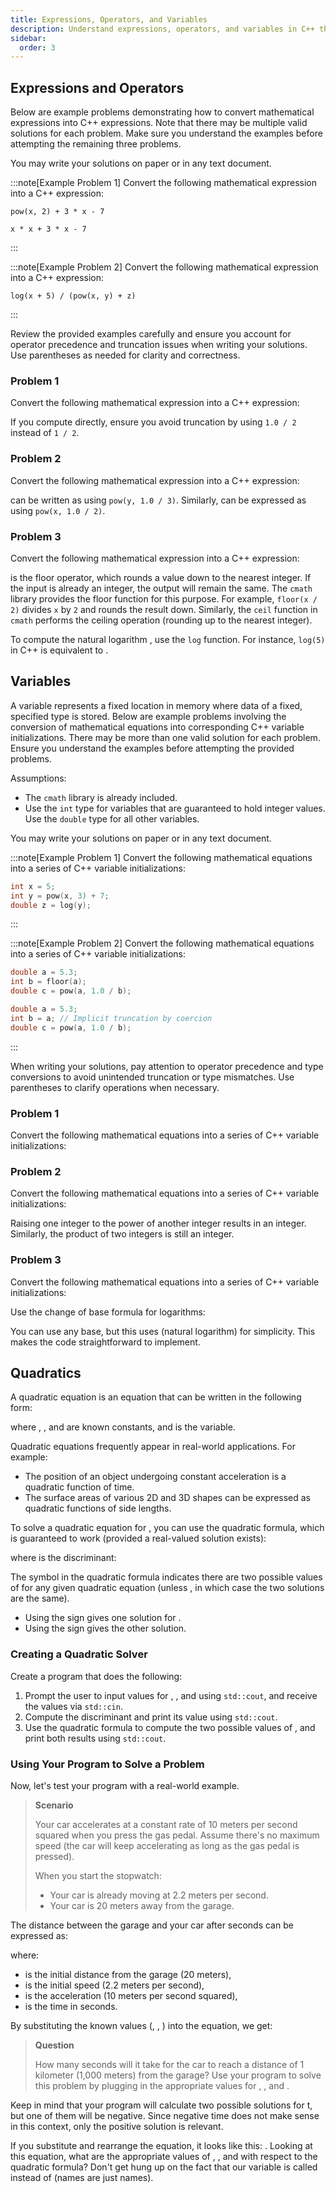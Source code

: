```yaml
---
title: Expressions, Operators, and Variables
description: Understand expressions, operators, and variables in C++ through example problems and exercises. This studio covers converting mathematical expressions to C++ code and solving quadratic equations.
sidebar:
  order: 3
---
```



## Expressions and Operators

Below are example problems demonstrating how to convert mathematical expressions into C++ expressions. Note that there may be multiple valid solutions for each problem. Make sure you understand the examples before attempting the remaining three problems.

You may write your solutions on paper or in any text document.

:::note[Example Problem 1]
Convert the following mathematical expression into a C++ expression:

<Latex formula="x^2 + 3x - 7" inline={false}/>

```text title="Solution 1"
pow(x, 2) + 3 * x - 7
```

```text title="Solution 2"
x * x + 3 * x - 7
```
:::

:::note[Example Problem 2]
Convert the following mathematical expression into a C++ expression:

<Latex formula="\frac{\ln(x+5)}{x^y + z}" inline={false}/>

```text title="Solution"
log(x + 5) / (pow(x, y) + z)
```
:::

Review the provided examples carefully and ensure you account for operator precedence and truncation issues when writing your solutions. Use parentheses as needed for clarity and correctness.

### Problem 1

Convert the following mathematical expression into a C++ expression:

<Latex formula="\frac{x^4 + 3y^3 - 1}{2x^2 + z - 13}" inline={false}/>

If you compute <Latex formula="\frac{1}{2}"/> directly, ensure you avoid truncation by using `1.0 / 2` instead of `1 / 2`.

### Problem 2

Convert the following mathematical expression into a C++ expression:

<Latex formula="\sqrt[3]{\sqrt{x} + 3} \div y" inline={false}/>

<Latex formula="\sqrt[3]{y}"/> can be written as <Latex formula="y^{1/3}"/> using `pow(y, 1.0 / 3)`. Similarly, <Latex formula="\sqrt{x}"/> can be expressed as <Latex formula="x^{1/2}"/> using `pow(x, 1.0 / 2)`.

### Problem 3

Convert the following mathematical expression into a C++ expression:

<Latex formula="\lfloor \ln(x^2) \rfloor" inline={false}/>

<Latex formula="\lfloor \cdot \rfloor"/> is the floor operator, which rounds a value down to the nearest integer. If the input is already an integer, the output will remain the same. The `cmath` library provides the floor function for this purpose. For example, `floor(x / 2)` divides `x` by `2` and rounds the result down. Similarly, the `ceil` function in `cmath` performs the ceiling operation (rounding up to the nearest integer).

To compute the natural logarithm <Latex formula="\ln"/>, use the `log` function. For instance, `log(5)` in C++ is equivalent to <Latex formula="\ln(5)"/>.

## Variables 

A variable represents a fixed location in memory where data of a fixed, specified type is stored. Below are example problems involving the conversion of mathematical equations into corresponding C++ variable initializations. There may be more than one valid solution for each problem. Ensure you understand the examples before attempting the provided problems.

Assumptions:

- The `cmath` library is already included.
- Use the `int` type for variables that are guaranteed to hold integer values. Use the `double` type for all other variables.

You may write your solutions on paper or in any text document.

:::note[Example Problem 1]
Convert the following mathematical equations into a series of C++ variable initializations:

<Latex formula="\begin{align*} x &= 5 \\ y &= x^3 + 7 \\ z &= \ln(y) \end{align*}" inline={false}/>

```cpp title="Solution"
int x = 5;
int y = pow(x, 3) + 7;
double z = log(y);
```
:::

:::note[Example Problem 2]
Convert the following mathematical equations into a series of C++ variable initializations:


<Latex formula="\begin{align*} a &= 5.3 \\ b &= \lfloor a \rfloor \\ c &= \sqrt[b]{a} \end{align*}" inline={false}/>

```cpp title="Solution 1"
double a = 5.3;
int b = floor(a);
double c = pow(a, 1.0 / b);
```

```cpp title="Solution 2"
double a = 5.3;
int b = a; // Implicit truncation by coercion
double c = pow(a, 1.0 / b);
```
:::

When writing your solutions, pay attention to operator precedence and type conversions to avoid unintended truncation or type mismatches. Use parentheses to clarify operations when necessary.

### Problem 1

Convert the following mathematical equations into a series of C++ variable initializations:

<Latex formula="\begin{align*} a &= 5.3 \\ b &= \lceil a \rceil \\ c &= \frac{b}{1371} \end{align*}" inline={false}/>

### Problem 2

Convert the following mathematical equations into a series of C++ variable initializations:

<Latex formula="\begin{align*} x &= 7 \\ y &= x^{12} + 5 \\ z &= x \cdot y \end{align*}" inline={false}/>

Raising one integer to the power of another integer results in an integer. Similarly, the product of two integers is still an integer.

### Problem 3

Convert the following mathematical equations into a series of C++ variable initializations:

<Latex formula="\begin{align*} a &= 5.3 \\ b &= 12 \\ c &= \sqrt[b]{a} \\ d &= \log_a(b) + c \end{align*}" inline={false}/>

Use the change of base formula for logarithms:

<Latex formula="\log_a(b) = \frac{\ln(b)}{\ln(a)}" inline={false}/>

You can use any base, but this uses <Latex formula="e"/> (natural logarithm) for simplicity. This makes the code straightforward to implement.

## Quadratics

A quadratic equation is an equation that can be written in the following form:

<Latex formula="ax^2 + bx + c = 0" inline={false}/>

where <Latex formula="a"/>, <Latex formula="b"/>, and <Latex formula="c"/> are known constants, and <Latex formula="x"/> is the variable.

Quadratic equations frequently appear in real-world applications. For example:

- The position of an object undergoing constant acceleration is a quadratic function of time.
- The surface areas of various 2D and 3D shapes can be expressed as quadratic functions of side lengths.

To solve a quadratic equation for <Latex formula="x"/>, you can use the quadratic formula, which is guaranteed to work (provided a real-valued solution exists):

<Latex formula="x = \frac{-b \pm \sqrt{d}}{2a}" inline={false}/>

where <Latex formula="d"/> is the discriminant: 

<Latex formula="d = b^2 - 4ac" inline={false}/>

The <Latex formula="±"/> symbol in the quadratic formula indicates there are two possible values of <Latex formula="x"/> for any given quadratic equation (unless <Latex formula="d = 0"/>, in which case the two solutions are the same).

- Using the <Latex formula="+"/> sign gives one solution for <Latex formula="x"/>.
- Using the <Latex formula="-"/> sign gives the other solution.

### Creating a Quadratic Solver

Create a program that does the following:

1. Prompt the user to input values for <Latex formula="a"/>, <Latex formula="b"/>, and <Latex formula="c"/> using `std::cout`, and receive the values via `std::cin`. 
2. Compute the discriminant <Latex formula="d = b^2 - 4ac"/> and print its value using `std::cout`.
3. Use the quadratic formula to compute the two possible values of <Latex formula="x"/>, and print both results using `std::cout`.

### Using Your Program to Solve a Problem

Now, let's test your program with a real-world example.

> **Scenario**
>
> Your car accelerates at a constant rate of 10 meters per second squared when you press the gas pedal. Assume there's no maximum speed (the car will keep accelerating as long as the gas pedal is pressed).
>
>When you start the stopwatch:
>- Your car is already moving at 2.2 meters per second.
>- Your car is 20 meters away from the garage.


The distance <Latex formula="d_t"/> between the garage and your car after <Latex formula="t"/> seconds can be expressed as: 

<Latex formula="d_t = d_0 + v_0t + \frac{1}{2}at^2" inline={false}/>

where:
- <Latex formula="d_0"/> is the initial distance from the garage (20 meters), 
- <Latex formula="v_0"/> is the initial speed (2.2 meters per second),
- <Latex formula="a"/> is the acceleration (10 meters per second squared),
- <Latex formula="t"/> is the time in seconds.

By substituting the known values (<Latex formula="d_0 = 20"/>, <Latex formula="v_0 = 2.2"/>, <Latex formula="a = 10"/>) into the equation, we get:

<Latex formula="d_t = 20 + 2.2t + 5t^2" inline={false}/>

> **Question**
>
> How many seconds will it take for the car to reach a distance of 1 kilometer (1,000 meters) from the garage? Use your program to solve this problem by plugging in the appropriate values for <Latex formula="a"/>, <Latex formula="b"/>, and <Latex formula="c"/>.

Keep in mind that your program will calculate two possible solutions for t, but one of them will be negative. Since negative time does not make sense in this context, only the positive solution is relevant.

If you substitute <Latex formula="d_t = 1000"/> and rearrange the equation, it looks like this: <Latex formula="5t^2 + 2.2t - 980 = 0"/>. Looking at this equation, what are the appropriate values of <Latex formula="a"/>, <Latex formula="b"/>, and <Latex formula="c"/> with respect to the quadratic formula? Don't get hung up on the fact that our variable is called <Latex formula="t"/> instead of <Latex formula="x"/> (names are just names).